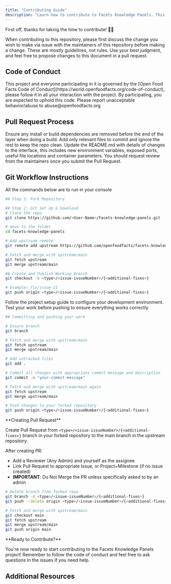```yaml
---
title: "Contributing Guide"
description: "Learn how to contribute to Facets Knowledge Panels. This guide covers code of conduct, pull request processes, Git workflow steps for forking, branching, committing, and pushing, ensuring a smooth and collaborative development experience."
---
```



<Callout type="info">
  First off, thanks for taking the time to contribute! 🎉🎉
</Callout>

When contributing to this repository, please first discuss the change you wish to make via issue with the maintainers of this repository before making a change. These are mostly guidelines, not rules. Use your best judgment, and feel free to propose changes to this document in a pull request.

## Code of Conduct

<Callout type="warning">
  This project and everyone participating in it is governed by the [Open Food
  Facts Code of Conduct](https://world.openfoodfacts.org/code-of-conduct),
  please follow it in all your interaction with the project. By participating,
  you are expected to uphold this code. Please report unacceptable
  behavior/abuse to abuse@openfoodfacts.org
</Callout>

## Pull Request Process

<Steps>
  <Step title="Clean Dependencies">
    Ensure any install or build dependencies are removed before the end of the
    layer when doing a build. Add only relevant files to commit and ignore the
    rest to keep the repo clean.
  </Step>
  <Step title="Update Documentation">
    Update the README.md with details of changes to the interface, this includes
    new environment variables, exposed ports, useful file locations and
    container parameters.
  </Step>
  <Step title="Request Review">
    You should request review from the maintainers once you submit the Pull
    Request.
  </Step>
</Steps>

## Git Workflow Instructions

<Callout type="info">All the commands below are to run in your console</Callout>

<Steps>
<Step title="Fork and Clone Repository">

```bash title="Repository Setup"
## Step 1: Fork Repository

## Step 2: Git Set Up & Download
# Clone the repo
git clone https://github.com/<User-Name>/facets-knowledge-panels.git

# move to the folder
cd facets-knowledge-panels

# Add upstream remote
git remote add upstream https://github.com/openfoodfacts/facets-knowledge-panels.git

# Fetch and merge with upstream/main
git fetch upstream
git merge upstream/main
```

</Step>
<Step title="Create Working Branch">

```bash title="Branch Creation"
## Create and Publish Working Branch
git checkout -b <type>/<issue-issueNumber>/{<additional-fixes>}

# Example: fix/issue-21
git push origin <type>/<issue-issueNumber>/{<additional-fixes>}
```

</Step>
<Step title="Branch Types">

<Cards>
  <Card
    title="wip"
    description="Work in Progress; long term work; mainstream changes"
  />
  <Card
    title="feat"
    description="New Feature; future planned; non-mainstream changes"
  />
  <Card title="bug" description="Bug Fixes" />
  <Card title="exp" description="Experimental; random experimental features" />
</Cards>

</Step>
<Step title="Project Setup">

<Card title="Setup Project Locally" href="/docs/Knowledge-Panel/how-to-guides/Project-setup-locally">
  Follow the project setup guide to configure your development environment.
</Card>

</Step>
<Step title="Testing">

<Card title="Testing Guide" href="/docs/Knowledge-Panel/how-to-guides/Testing">
  Test your work before pushing to ensure everything works correctly.
</Card>

</Step>
<Step title="Commit and Push">

```bash title="Commit and Push Changes"
## Committing and pushing your work

# Ensure branch
git branch

# Fetch and merge with upstream/main
git fetch upstream
git merge upstream/main

# Add untracked files
git add .

# Commit all changes with appropriate commit message and description
git commit -m "your-commit-message"

# Fetch and merge with upstream/main again
git fetch upstream
git merge upstream/main

# Push changes to your forked repository
git push origin <type>/<issue-issueNumber>/{<additional-fixes>}
```

<Callout type="warning">
**Creating Pull Request**

Create Pull Request from `<type>/<issue-issueNumber>/{<additional-fixes>}` branch in your forked repository to the main branch in the upstream repository.

After creating PR:

- Add a Reviewer (Any Admin) and yourself as the assignee
- Link Pull Request to appropriate Issue, or Project+Milestone (if no issue created)
- **IMPORTANT**: Do Not Merge the PR unless specifically asked to by an admin

</Callout>

</Step>
<Step title="After PR Merge">

```bash title="Clean Up After Merge"
# Delete branch from forked repo
git branch -d <type>/<issue-issueNumber>/{<additional-fixes>}
git push --delete origin <type>/<issue-issueNumber>/{<additional-fixes>}

# Fetch and merge with upstream/main
git checkout main
git fetch upstream
git merge upstream/main
git push origin main
```

</Step>
</Steps>

<Callout type="info">
**Ready to Contribute?**

You're now ready to start contributing to the Facets Knowledge Panels project! Remember to follow the code of conduct and feel free to ask questions in the issues if you need help.

</Callout>

## Additional Resources

<Cards>
  <Card
    title="Commit Message Standards"
    href="https://chris.beams.io/posts/git-commit/"
    description="Learn how to write good commit messages"
  />
  <Card
    title="Fork-and-Branch Workflow"
    href="https://blog.scottlowe.org/2015/01/27/using-fork-branch-git-workflow/"
    description="Understanding the Git workflow we use"
  />
</Cards>
